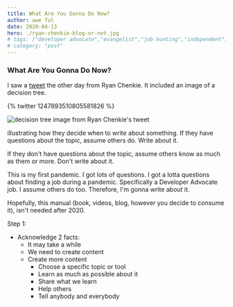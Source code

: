 ```yaml
---
title: What Are You Gonna Do Now?
author: awe ful
date: 2020-04-13
hero: ./ryan-chenkie-blog-or-not.jpg
# tags: ["developer advocate","evangelist","job hunting","independent"]
# category: "post"
---
```


### What Are You Gonna Do Now?

I saw a [tweet](https://bit.ly/39ZCFGM) the other day from Ryan Chenkie. It included an image of a decision tree.

{% twitter 1247893510805581826 %}

![decision tree image from Ryan Chenkie's tweet](https://res.cloudinary.com/devdash54321/image/upload/v1586816602/idnkhtw-blog/2020-04/ryan-chenkie-blog-or-not.jpg)

illustrating how they decide when to write about something. If they have questions about the topic, assume others do. Write about it.

If they don't have questions about the topic, assume others know as much as them or more. Don't write about it.

This is my first pandemic. I got lots of questions. I got a lotta questions about finding a job during a pandemic. Specifically a Developer Advocate job. I assume others do too. Therefore, I'm gonna write about it.

Hopefully, this manual (book, videos, blog, however you decide to consume it), isn't needed after 2020.

Step 1:
  - Acknowledge 2 facts:
    - It may take a while
    - We need to create content
    - Create more content
      - Choose a specific topic or tool
      - Learn as much as possible about it
      - Share what we learn
      - Help others
      - Tell anybody and everybody